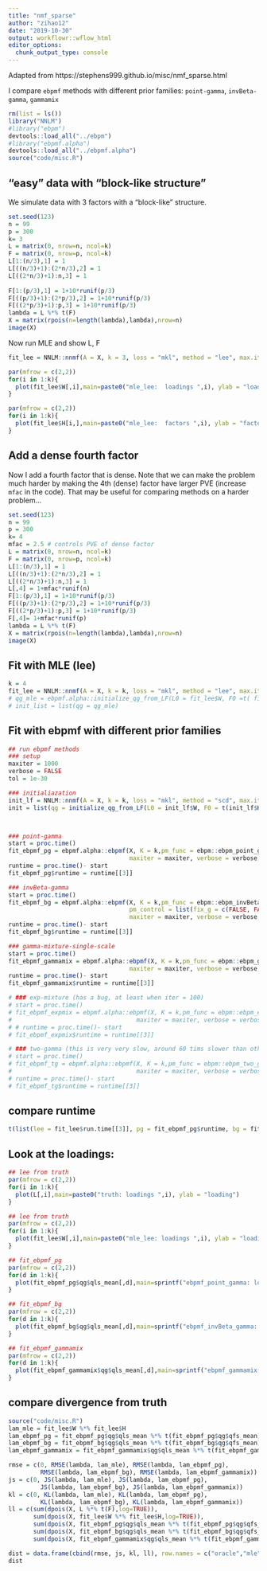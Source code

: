 ```yaml
---
title: "nmf_sparse"
author: "zihao12"
date: "2019-10-30"
output: workflowr::wflow_html
editor_options:
  chunk_output_type: console
---
```


Adapted from https://stephens999.github.io/misc/nmf_sparse.html

I compare `ebpmf` methods with different prior families: `point-gamma`, `invBeta-gamma`, `gammamix`
```r
rm(list = ls())
library("NNLM")
#library("ebpm")
devtools::load_all("../ebpm")
#library("ebpmf.alpha")
devtools::load_all("../ebpmf.alpha")
source("code/misc.R")
```



## "easy" data with "block-like structure" 
We simulate data with 3 factors with a "block-like" structure.
```r
set.seed(123)
n = 99
p = 300
k= 3
L = matrix(0, nrow=n, ncol=k)
F = matrix(0, nrow=p, ncol=k)
L[1:(n/3),1] = 1
L[((n/3)+1):(2*n/3),2] = 1
L[((2*n/3)+1):n,3] = 1
  
F[1:(p/3),1] = 1+10*runif(p/3)
F[((p/3)+1):(2*p/3),2] = 1+10*runif(p/3)
F[((2*p/3)+1):p,3] = 1+10*runif(p/3)
lambda = L %*% t(F)
X = matrix(rpois(n=length(lambda),lambda),nrow=n)
image(X)
```

Now run MLE and show L, F
```r
fit_lee = NNLM::nnmf(A = X, k = 3, loss = "mkl", method = "lee", max.iter = 10000)

par(mfrow = c(2,2))
for(i in 1:k){
  plot(fit_lee$W[,i],main=paste0("mle_lee:  loadings ",i), ylab = "loading")
}

par(mfrow = c(2,2))
for(i in 1:k){
  plot(fit_lee$H[i,],main=paste0("mle_lee:  factors ",i), ylab = "factor")
}
```




## Add a dense fourth factor
Now I add a fourth factor that is dense.
Note that we can make the problem much harder
by making the 4th (dense) factor have larger PVE (increase `mfac` in the code).
That may be useful for comparing methods on a harder problem...
```r
set.seed(123)
n = 99
p = 300
k= 4
mfac = 2.5 # controls PVE of dense factor
L = matrix(0, nrow=n, ncol=k)
F = matrix(0, nrow=p, ncol=k)
L[1:(n/3),1] = 1
L[((n/3)+1):(2*n/3),2] = 1
L[((2*n/3)+1):n,3] = 1
L[,4] = 1+mfac*runif(n)
F[1:(p/3),1] = 1+10*runif(p/3)
F[((p/3)+1):(2*p/3),2] = 1+10*runif(p/3)
F[((2*p/3)+1):p,3] = 1+10*runif(p/3)
F[,4]= 1+mfac*runif(p)
lambda = L %*% t(F)
X = matrix(rpois(n=length(lambda),lambda),nrow=n)
image(X)
```



## Fit with  MLE (lee) 
```r
k = 4
fit_lee = NNLM::nnmf(A = X, k = k, loss = "mkl", method = "lee", max.iter = 1000, verbose = FALSE)
# qg_mle = ebpmf.alpha::initialize_qg_from_LF(L0 = fit_lee$W, F0 =t( fit_lee$H))
# init_list = list(qg = qg_mle)
```

## Fit with  ebpmf with different prior families 
```r
## run ebpmf methods
### setup
maxiter = 1000
verbose = FALSE
tol = 1e-30

### initialiazation
init_lf = NNLM::nnmf(A = X, k = k, loss = "mkl", method = "scd", max.iter = 20, verbose = FALSE)
init = list(qg = initialize_qg_from_LF(L0 = init_lf$W, F0 = t(init_lf$H)))



### point-gamma
start = proc.time()
fit_ebpmf_pg = ebpmf.alpha::ebpmf(X, K = k,pm_func = ebpm::ebpm_point_gamma, init = init,
                                  maxiter = maxiter, verbose = verbose, tol = tol)
runtime = proc.time()- start
fit_ebpmf_pg$runtime = runtime[[3]]

### invBeta-gamma
start = proc.time()
fit_ebpmf_bg = ebpmf.alpha::ebpmf(X, K = k,pm_func = ebpm::ebpm_invBeta_gamma, init = init,
                                  pm_control = list(fix_g = c(FALSE, FALSE, FALSE)),
                                  maxiter = maxiter, verbose = verbose, tol = tol)
runtime = proc.time()- start
fit_ebpmf_bg$runtime = runtime[[3]]

### gamma-mixture-single-scale
start = proc.time()
fit_ebpmf_gammamix = ebpmf.alpha::ebpmf(X, K = k,pm_func = ebpm::ebpm_gamma_mixture_single_scale, init = init,
                                  maxiter = maxiter, verbose = verbose, tol = tol)
runtime = proc.time()- start
fit_ebpmf_gammamix$runtime = runtime[[3]]

# ### exp-mixture (has a bug, at least when iter = 100)
# start = proc.time()
# fit_ebpmf_expmix = ebpmf.alpha::ebpmf(X, K = k,pm_func = ebpm::ebpm_exponential_mixture, init = init,
#                                   maxiter = maxiter, verbose = verbose, tol = tol)
# # runtime = proc.time()- start
# fit_ebpmf_expmix$runtime = runtime[[3]]

# ### two-gamma (this is very very slow, around 60 tims slower than others)
# start = proc.time()
# fit_ebpmf_tg = ebpmf.alpha::ebpmf(X, K = k,pm_func = ebpm::ebpm_two_gamma, init = init, 
#                                   maxiter = maxiter, verbose = verbose, tol = tol)
# runtime = proc.time()- start
# fit_ebpmf_tg$runtime = runtime[[3]]
```

## compare runtime
```r
t(list(lee = fit_lee$run.time[[3]], pg = fit_ebpmf_pg$runtime, bg = fit_ebpmf_bg$runtime, gammamix = fit_ebpmf_gammamix$runtime))
```

## Look at the loadings:
```r
## lee from truth
par(mfrow = c(2,2))
for(i in 1:k){
  plot(L[,i],main=paste0("truth: loadings ",i), ylab = "loading")
}

## lee from truth
par(mfrow = c(2,2))
for(i in 1:k){
  plot(fit_lee$W[,i],main=paste0("mle_lee: loadings ",i), ylab = "loading")
}

## fit_ebpmf_pg
par(mfrow = c(2,2))
for(d in 1:k){
  plot(fit_ebpmf_pg$qg$qls_mean[,d],main=sprintf("ebpmf_point_gamma: loadings %d", d), ylab = "loading")
}

## fit_ebpmf_bg
par(mfrow = c(2,2))
for(d in 1:k){
  plot(fit_ebpmf_bg$qg$qls_mean[,d],main=sprintf("ebpmf_invBeta_gamma: loadings %d", d), ylab = "loading")
}

## fit_ebpmf_gammamix
par(mfrow = c(2,2))
for(d in 1:k){
  plot(fit_ebpmf_gammamix$qg$qls_mean[,d],main=sprintf("ebpmf_gammamix(single_scale): loadings %d", d), ylab = "loading")
}
```


## compare divergence from truth
```r
source("code/misc.R")
lam_mle = fit_lee$W %*% fit_lee$H
lam_ebpmf_pg = fit_ebpmf_pg$qg$qls_mean %*% t(fit_ebpmf_pg$qg$qfs_mean)
lam_ebpmf_bg = fit_ebpmf_bg$qg$qls_mean %*% t(fit_ebpmf_bg$qg$qfs_mean)
lam_ebpmf_gammamix = fit_ebpmf_gammamix$qg$qls_mean %*% t(fit_ebpmf_gammamix$qg$qfs_mean)

rmse = c(0, RMSE(lambda, lam_mle), RMSE(lambda, lam_ebpmf_pg), 
         RMSE(lambda, lam_ebpmf_bg), RMSE(lambda, lam_ebpmf_gammamix))
js = c(0, JS(lambda, lam_mle), JS(lambda, lam_ebpmf_pg), 
         JS(lambda, lam_ebpmf_bg), JS(lambda, lam_ebpmf_gammamix))
kl = c(0, KL(lambda, lam_mle), KL(lambda, lam_ebpmf_pg), 
         KL(lambda, lam_ebpmf_bg), KL(lambda, lam_ebpmf_gammamix))
ll = c(sum(dpois(X, L %*% t(F),log=TRUE)),
       sum(dpois(X, fit_lee$W %*% fit_lee$H,log=TRUE)),
       sum(dpois(X, fit_ebpmf_pg$qg$qls_mean %*% t(fit_ebpmf_pg$qg$qfs_mean),log=TRUE)),
       sum(dpois(X, fit_ebpmf_bg$qg$qls_mean %*% t(fit_ebpmf_bg$qg$qfs_mean),log=TRUE)),
       sum(dpois(X, fit_ebpmf_gammamix$qg$qls_mean %*% t(fit_ebpmf_gammamix$qg$qfs_mean),log=TRUE)))

dist = data.frame(cbind(rmse, js, kl, ll), row.names = c("oracle","mle", "point-gamma", "invBeta-gamma", "gammamix"))
dist
```

